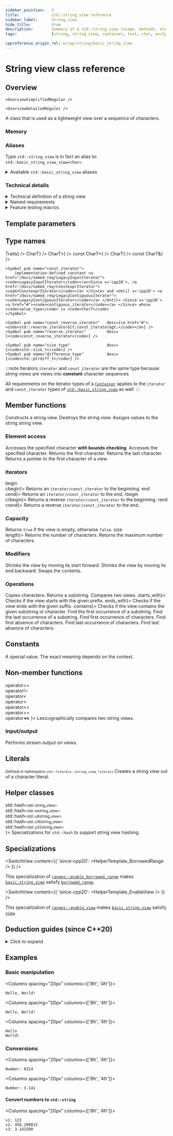 ```yaml
---
sidebar_position:	2
title:				std::string_view reference
sidebar_label:		string_view
hide_title:			true
description:		Summary of a std::string_view (usage, methods, etc.) - C++ Language
tags:				[string, string_view, container, text, char, word, phrase]

cppreference_origin_rel: w/cpp/string/basic_string_view
---
```





<!------------------ Codes ----------------->

<!-- Further Examples -->

<!-- Terms -->

<!-- Template parameter table -->

<!-- Helper templates -->

<!-- Overview -->

<!-- Deduction Guides -->

<NotFinished />

# String view class reference

## Overview

<Tabs>
<TabItem value="simplified" label="Simplified" default>

	<OverviewSimplifiedRegular />

</TabItem>
<TabItem value="detailed" label="Detailed">

	<OverviewDetailedReguler />

</TabItem>
</Tabs>

A class that is used as a lightweight view over a sequence of characters.

### Memory

<ImproveSection />

### Aliases

Type `std::string_view` is in fact an alias to: `std::basic_string_view_view<char>`.

<details>
	<summary>Available <code>std::basic_string_view</code> aliases</summary>
	<div>
		<SymbolTable noTraits>
			<Symbol name="std::string_view"			desc={<code>std::basic_string_view&lt;char&gt;</code>}/>
			<Symbol name="std::wstring_view" 		desc={<code>std::basic_string_view&lt;wchar_t&gt;</code>}/>
			<Symbol name={<Since v='cpp20'>std::u8string_view</Since>}		desc={<code>std::basic_string_view&lt;char8_t&gt;</code>}/>
			<Symbol name={<Since v='cpp11'>std::u16string_view</Since>}		desc={<code>std::basic_string_view&lt;char16_t&gt;</code>}/>
			<Symbol name={<Since v='cpp11'>std::u32string_view</Since>}		desc={<code>std::basic_string_view&lt;char32_t&gt;</code>}/>
		</SymbolTable>
	</div>
</details>

### Technical details

<details>
<summary>Technical definition of a string view</summary>
<div>

The class template `basic_string_view` describes an object that can refer to a constant contiguous sequence of char-like objects with the first element of the sequence at position zero.

A typical implementation holds only two members: a pointer to constant `CharT` and a size.

<Since v='cpp11'> Every specialization of <a href="string"><code>std::basic_string_view</code></a> is a <a href="/docs/named_req/TriviallyCopyable"><code>TriviallyCopyable</code></a> type. </Since>

</div>
</details>

<details>
<summary>Named requirements</summary>
<div>

`std::basic_string_view` meets the requirements of:
- <Since v="cpp23"><a href="/docs/named_req/TriviallyCopyable">TriviallyCopyable</a></Since>

	-
		:::note
		Specializations of [`std::basic_string_view`](#) are already trivially copyable types in all existing implementations, even before the formal requirement introduced in C++23.
		:::

</div>
</details>

<details>
<summary>Feature testing macros</summary>
<div>

<ImproveSection />

</div>
</details>

<ClassSummary name="string_view" namespaces="std" folder="string" headerName="string_view">

## Template parameters

<TemplateParameterTable />

## Type names

<SymbolTable>
	<Symbol pub name="traits_type"				desc={<code>Traits</code>} />
	<Symbol pub name="value_type" 				desc={<code>CharT</code>} />
	<Symbol pub name="pointer"					desc={<code>CharT*</code>} />
	<Symbol pub name="const_pointer"			desc={<code>const CharT*</code>} />
	<Symbol pub name="reference"				desc={<code>CharT</code>} />
	<Symbol pub name="const_reference"			desc={<code>const CharT&</code>} />

	<Symbol pub name="const_iterator">
		implementation-defined constant <a href="/docs/named_req/LegacyInputIterator"><code>LegacyInputIterator</code></a><Since v='cpp20'>, <a href="/docs/named_req/ConstexprIterator"><code>ConstexprIterator</code></a> </Since> and <Until v='cpp20'> <a href="/docs/named_req/LegacyContiguousIterator"><code>LegacyContiguousIterator</code></a> </Until> <Since v='cpp20'> <a href="#"><code>contiguous_iterator</code></a> </Since> whose <code>value_type</code> is <code>CharT</code>
	</Symbol>

	<Symbol pub name="const_reverse_iterator"	desc={<a href="#"><code>std::reverse_iterator&lt;const_iterator&gt;</code></a>} />
	<Symbol pub name="reverse_iterator"			desc={<code>const_reverse_iterator</code>} />

	<Symbol pub name="size_type"				desc={<code>std::size_t</code>} />
	<Symbol pub name="difference_type"			desc={<code>std::ptrdiff_t</code>} />
</SymbolTable>


:::note Iterators
`iterator` and `const_iterator` are the same type because string views are views into **constant** character sequences.

All requirements on the iterator types of a [`Container`](/docs/named_req/Container) applies to the `iterator` and `const_iterator` types of [`std::basic_string_view`](#) as well.
:::

## Member functions

<SymbolTable>
	<Symbol pub autoLink linkName="constructors" name="(constructors)">
		Constructs a string view.
	</Symbol>
	<Symbol pub name="(destructor)">
		Destroys the string view.
	</Symbol>
	<Symbol pub autoLink linkName="operator_assign" name="operator=">
		Assigns values to the string string view.
	</Symbol>
</SymbolTable>

### Element access

<SymbolTable>
	<Symbol pub autoLink name="at">
		Accesses the specified character <b>with bounds checking</b>.
	</Symbol>
	<Symbol pub autoLink linkName="operator_subscript" name="operator[]">
		Accesses the specified character.
	</Symbol>
	<Symbol pub autoLink linkName="front" name="front">
		Returns the first character.
	</Symbol>
	<Symbol pub autoLink linkName="back" name="back">
		Returns the last character.
	</Symbol>
	<Symbol pub autoLink name="data">
		Returns a pointer to the first character of a view.
	</Symbol>
</SymbolTable>

### Iterators

<SymbolTable>
	<Symbol pub autoLink linkName="begin" name={<>begin<br/>cbegin</>}>
		Returns an <code>iterator/const_iterator</code> to the beginning.
	</Symbol>
	<Symbol pub autoLink linkName="end" name={<>end<br/>cend</>}>
		Returns an <code>iterator/const_iterator</code> to the end.
	</Symbol>
	<Symbol pub autoLink linkName="rbegin" name={<>rbegin<br/>crbegin</>}>
		Returns a reverse <code>iterator/const_iterator</code> to the beginning.
	</Symbol>
	<Symbol pub autoLink linkName="rend" name={<>rend<br/>crend</>}>
		Returns a reverse <code>iterator/const_iterator</code> to the end.
	</Symbol>
</SymbolTable>

### Capacity

<SymbolTable>
	<Symbol pub autoLink name="empty">
		Returns <code>true</code> if the view is empty, otherwise <code>false</code>.
	</Symbol>
	<Symbol pub autoLink linkName="size" name={<>size<br/>length</>}>
		Returns the number of characters.
	</Symbol>
	<Symbol pub autoLink name="max_size">
		Returns the maximum number of characters.
	</Symbol>
</SymbolTable>

### Modifiers

<SymbolTable>
	<Symbol pub autoLink name="remove_prefix">
		Shrinks the view by moving its start forward.
	</Symbol>
	<Symbol pub autoLink name="remove_suffix">
		Shrinks the view by moving its end backward.
	</Symbol>
	<Symbol pub autoLink name="swap">
		Swaps the contents.
	</Symbol>
</SymbolTable>

### Operations

<SymbolTable>
	<Symbol pub autoLink name="copy">
		Copies characters.
	</Symbol>
	<Symbol pub autoLink name="substr">
		Returns a substring.
	</Symbol>
	<Symbol pub autoLink name="compare">
		Compares two views.
	</Symbol>
	<Symbol pub autoLink linkName="starts_with" name={<Since v="cpp20">starts_with</Since>}>
		Checks if the view starts with the given prefix.
	</Symbol>
	<Symbol pub autoLink linkName="ends_with" name={<Since v="cpp20">ends_with</Since>}>
		Checks if the view ends with the given suffix.
	</Symbol>
	<Symbol pub autoLink linkName="contains" name={<Since v="cpp23">contains</Since>}>
		Checks if the view contains the given substring or character.
	</Symbol>
	<Symbol pub autoLink name="find">
		Find the first occurrence of a substring.
	</Symbol>
	<Symbol pub autoLink name="rfind">
		Find the last occurrence of a substring.
	</Symbol>
	<Symbol pub autoLink name="find_first_of">
		Find first occurrence of characters.
	</Symbol>
	<Symbol pub autoLink name="find_first_not_of">
		Find first absence of characters.
	</Symbol>
	<Symbol pub autoLink name="find_last_of">
		Find last occurrence of characters.
	</Symbol>
	<Symbol pub autoLink name="find_last_not_of">
		Find last absence of characters.
	</Symbol>
</SymbolTable>

## Constants

<SymbolTable>
	<Symbol pub static constexpr name="npos">
		A special value. The exact meaning depends on the context.
	</Symbol>
</SymbolTable>

## Non-member functions

<SymbolTable noTraits>
	<Symbol name={<>
				operator==<br/>
				<Removed v="cpp20">operator!= </Removed> <br />
				<Removed v="cpp20">operator&lt; </Removed> <br />
				<Removed v="cpp20">operator&gt; </Removed> <br />
				<Removed v="cpp20">operator&lt;= </Removed> <br />
				<Removed v="cpp20">operator&gt;= </Removed> <br />
				operator&lt;=&gt;
			</>}>
		Lexicographically compares two string views.
	</Symbol>
</SymbolTable>

### Input/output

<SymbolTable noTraits>
	<Symbol name="operator<<">
		Performs stream output on views.
	</Symbol>
</SymbolTable>

## Literals

<small>Defined in namespace <code>std::literals::string_view_literals</code></small>
<SymbolTable noTraits>
	<Symbol name='operator ""sv'>
		Creates a string view out of a character literal.
	</Symbol>
</SymbolTable>

## Helper classes

<SymbolTable noTraits>
	<Symbol name={<>
				<Since v="cpp11"> std::hash<small>&lt;std::string_view&gt;</small> </Since> <br />
				<Since v="cpp11"> std::hash<small>&lt;std::wstring_view&gt;</small> </Since> <br />
				<Since v="cpp20"> std::hash<small>&lt;std::u8string_view&gt;</small> </Since> <br />
				<Since v="cpp11"> std::hash<small>&lt;std::u16string_view&gt;</small> </Since> <br />
				<Since v="cpp11"> std::hash<small>&lt;std::u32string_view&gt;</small> </Since> <br />
			</>}>
		Specializations for <code>std::hash</code> to support string view hashing.
	</Symbol>
</SymbolTable>

## Specializations

<SwitchView content={{
	'since-cpp20': <HelperTemplate_BorrowedRange />
}} />

This specialization of [`ranges::enable_borrowed_range`](#) makes [`basic_string_view`](#) satisfy [`borrowed_range`](#).

<SwitchView content={{
	'since-cpp20': <HelperTemplate_EnableView />
}} />

This specialization of [`ranges::enable_view`](#) makes [`basic_string_view`](#) satisfy [`view`](#).

</ClassSummary>

## Deduction guides (since C++20)

<details>
<summary>Click to expand</summary>
<div>

	<DeductionGuides />

</div>
</details>

## Examples

### Basic manipulation

<Columns spacing="20px" columns={['8fr', '4fr']}>
<div>

<CustomCodeBlock withTitle>
	<FurtherExampleCreateAndPrintSimpleString />
</CustomCodeBlock>

</div>
<div>

```plaintext title="Result"
Hello, World!
```

</div>
</Columns>

<Columns spacing="20px" columns={['8fr', '4fr']}>
<div>

<CustomCodeBlock withTitle>
	<FurtherExampleConcatenatingStrings />
</CustomCodeBlock>

</div>
<div>

```plaintext title="Result"
Hello, World!
```

</div>
</Columns>

<Columns spacing="20px" columns={['8fr', '4fr']}>
<div>

<CustomCodeBlock withTitle>
	<FurtherExampleSplittingAString />
</CustomCodeBlock>

</div>
<div>

```plaintext title="Result"
Hello
World!
```

</div>
</Columns>

### Conversions

<Columns spacing="20px" columns={['8fr', '4fr']}>
<div>

<CustomCodeBlock withTitle>
	<FurtherExampleConvertStringToInt />
</CustomCodeBlock>

</div>
<div>

```plaintext title="Result"
Number: 8314
```

</div>
</Columns>

<Columns spacing="20px" columns={['8fr', '4fr']}>
<div>

<CustomCodeBlock withTitle>
	<FurtherExampleConvertStringToFloat />
</CustomCodeBlock>

</div>
<div>

```plaintext title="Result"
Number: 3.141
```

</div>
</Columns>

#### Convert numbers to `std::string`

<Columns spacing="20px" columns={['8fr', '4fr']}>
<div>

<CustomCodeBlock withTitle>
	<FurtherExampleConvertNumbersToString />
</CustomCodeBlock>

</div>
<div>

```plaintext title="Possible output"
s1: 123
s2: 456.200012
s3: 3.141590
```

</div>
</Columns>
